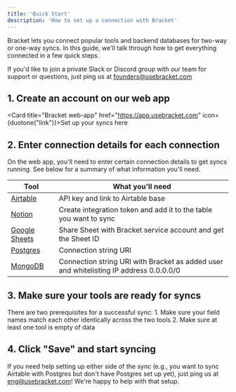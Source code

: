 ```yaml
---
title: 'Quick Start'
description: 'How to set up a connection with Bracket'
---
```


Bracket lets you connect popular tools and backend databases for two-way or one-way syncs. In this guide, we'll talk through how to get everything connected in a few quick steps.

<Info>If you'd like to join a private Slack or Discord group with our team for support or questions, just ping us at founders@usebracket.com</Info>

## 1. Create an account on our web app

<Card title="Bracket web-app" href="https://app.usebracket.com" icon={duotone("link")}>Set up your syncs here</Card>

## 2. Enter connection details for each connection

On the web app, you'll need to enter certain connection details to get syncs running. See below for a summary of what information you'll need.

| Tool                                  | What you'll need                                                                                                                  |
| --------------------------------      | --------------------------------------------------------------------------------------------------------------------------------- |
| [Airtable](/connecting/airtable)      | API key and link to Airtable base                                                                                                 |
| [Notion](/connecting/notion)          | Create integration token and add it to the table you want to sync                                                                 |
| [Google Sheets](/connecting/gsheets)  | Share Sheet with Bracket service account and get the Sheet ID                                                                     |
| [Postgres](/connecting/postgres)      | Connection string URI                                                                                                             |
| [MongoDB](/database/mongodb)          | Connection string URI with Bracket as added user and whitelisting IP address 0.0.0.0/0                                            |

## 3. Make sure your tools are ready for syncs

There are two prerequisites for a successful sync:
    1. Make sure your field names match each other identically across the two tools
    2. Make sure at least one tool is empty of data

## 4. Click "Save" and start syncing

<Note>If you need help setting up either side of the sync (e.g., you want to sync Airtable with Postgres but don't have Postgres set up yet), just ping us at eng@usebracket.com! We're happy to help with that setup.</Note>
